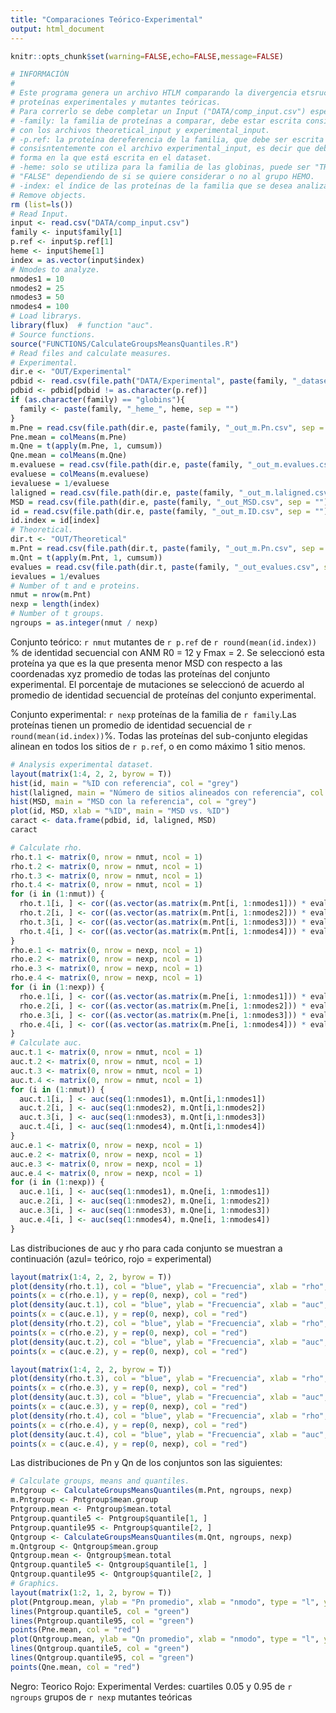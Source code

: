 ```yaml
---
title: "Comparaciones Teórico-Experimental"
output: html_document
---
```

```r
knitr::opts_chunk$set(warning=FALSE,echo=FALSE,message=FALSE)
```

```r
# INFORMACIÓN
#
# Este programa genera un archivo HTLM comparando la divergencia etsructural de
# proteínas experimentales y mutantes teóricas.
# Para correrlo se debe completar un Input ("DATA/comp_input.csv") especificando:
# -family: la familia de proteínas a comparar, debe estar escrita consistentemente 
# con los archivos theoretical_input y experimental_input.
# -p.ref: la proteína dereferencia de la familia, que debe ser escrita 
# consisntentemente con el archivo experimental_input, es decir que debe ser escrita de la 
# forma en la que está escrita en el dataset.
# -heme: solo se utiliza para la familia de las globinas, puede ser "TRUE" o 
# "FALSE" dependiendo de si se quiere considerar o no al grupo HEMO. 
# -index: el índice de las proteínas de la familia que se desea analizar.
# Remove objects.
rm (list=ls())
# Read Input.
input <- read.csv("DATA/comp_input.csv")
family <- input$family[1]
p.ref <- input$p.ref[1]
heme <- input$heme[1]
index = as.vector(input$index)
# Nmodes to analyze.
nmodes1 = 10 
nmodes2 = 25
nmodes3 = 50
nmodes4 = 100
# Load librarys. 
library(flux)  # function "auc".
# Source functions.
source("FUNCTIONS/CalculateGroupsMeansQuantiles.R")
# Read files and calculate measures.
# Experimental.
dir.e <- "OUT/Experimental"
pdbid <- read.csv(file.path("DATA/Experimental", paste(family, "_dataset.csv", sep = "")))$pdbid
pdbid <- pdbid[pdbid != as.character(p.ref)]
if (as.character(family) == "globins"){
  family <- paste(family, "_heme_", heme, sep = "")
}
m.Pne = read.csv(file.path(dir.e, paste(family, "_out_m.Pn.csv", sep = "")))[index, 1:nmodes4]
Pne.mean = colMeans(m.Pne)
m.Qne = t(apply(m.Pne, 1, cumsum))
Qne.mean = colMeans(m.Qne)
m.evaluese = read.csv(file.path(dir.e, paste(family, "_out_m.evalues.csv", sep = "")))[index, 1:nmodes4]
evaluese = colMeans(m.evaluese)
ievaluese = 1/evaluese
laligned = read.csv(file.path(dir.e, paste(family, "_out_m.laligned.csv", sep = "")))$x
MSD = read.csv(file.path(dir.e, paste(family, "_out_MSD.csv", sep = "")))$x
id = read.csv(file.path(dir.e, paste(family, "_out_m.ID.csv", sep = "")))$x
id.index = id[index]
# Theoretical.
dir.t <- "OUT/Theoretical"
m.Pnt = read.csv(file.path(dir.t, paste(family, "_out_m.Pn.csv", sep = "")))[, 1:nmodes4]
m.Qnt = t(apply(m.Pnt, 1, cumsum))
evalues = read.csv(file.path(dir.t, paste(family, "_out_evalues.csv", sep = "")))$x[1:nmodes4]
ievalues = 1/evalues
# Number of t and e proteins.
nmut = nrow(m.Pnt)
nexp = length(index)
# Number of t groups.
ngroups = as.integer(nmut / nexp)
```

Conjunto teórico: `r nmut` mutantes de `r p.ref` de `r round(mean(id.index))` % de identidad secuencial con ANM R0 = 12 y Fmax = 2. Se seleccionó esta proteína ya que es la que presenta menor MSD con respecto a las coordenadas xyz promedio de todas las proteínas del conjunto experimental. El porcentaje de mutaciones se seleccionó de acuerdo al promedio de identidad secuencial de proteínas del conjunto experimental. 

Conjunto experimental: `r nexp` proteínas de la familia de `r family`.Las proteínas tienen un promedio de identidad secuencial de `r round(mean(id.index))`%. Todas las proteínas del sub-conjunto elegidas alinean en todos los sitios de `r p.ref`, o en como máximo 1 sitio menos.
```r
# Analysis experimental dataset.
layout(matrix(1:4, 2, 2, byrow = T))
hist(id, main = "%ID con referencia", col = "grey")
hist(laligned, main = "Número de sitios alineados con referencia", col = "grey")
hist(MSD, main = "MSD con la referencia", col = "grey")
plot(id, MSD, xlab = "%ID", main = "MSD vs. %ID")
caract <- data.frame(pdbid, id, laligned, MSD)
caract
```


```r
# Calculate rho.
rho.t.1 <- matrix(0, nrow = nmut, ncol = 1)
rho.t.2 <- matrix(0, nrow = nmut, ncol = 1)
rho.t.3 <- matrix(0, nrow = nmut, ncol = 1)
rho.t.4 <- matrix(0, nrow = nmut, ncol = 1)
for (i in (1:nmut)) {
  rho.t.1[i, ] <- cor((as.vector(as.matrix(m.Pnt[i, 1:nmodes1])) * evalues[1:nmodes1]), ievalues[1:nmodes1], method = "pearson")	
  rho.t.2[i, ] <- cor((as.vector(as.matrix(m.Pnt[i, 1:nmodes2])) * evalues[1:nmodes2]), ievalues[1:nmodes2], method = "pearson")	
  rho.t.3[i, ] <- cor((as.vector(as.matrix(m.Pnt[i, 1:nmodes3])) * evalues[1:nmodes3]), ievalues[1:nmodes3], method = "pearson")	
  rho.t.4[i, ] <- cor((as.vector(as.matrix(m.Pnt[i, 1:nmodes4])) * evalues[1:nmodes4]), ievalues[1:nmodes4], method = "pearson")	   
}
rho.e.1 <- matrix(0, nrow = nexp, ncol = 1)
rho.e.2 <- matrix(0, nrow = nexp, ncol = 1)
rho.e.3 <- matrix(0, nrow = nexp, ncol = 1) 
rho.e.4 <- matrix(0, nrow = nexp, ncol = 1) 
for (i in (1:nexp)) {
  rho.e.1[i, ] <- cor((as.vector(as.matrix(m.Pne[i, 1:nmodes1])) * evaluese[1:nmodes1]), ievaluese[1:nmodes1], method = "pearson")
  rho.e.2[i, ] <- cor((as.vector(as.matrix(m.Pne[i, 1:nmodes2])) * evaluese[1:nmodes2]), ievaluese[1:nmodes2], method = "pearson")
  rho.e.3[i, ] <- cor((as.vector(as.matrix(m.Pne[i, 1:nmodes3])) * evaluese[1:nmodes3]), ievaluese[1:nmodes3], method = "pearson")
  rho.e.4[i, ] <- cor((as.vector(as.matrix(m.Pne[i, 1:nmodes4])) * evaluese[1:nmodes4]), ievaluese[1:nmodes4], method = "pearson")
}
# Calculate auc.
auc.t.1 <- matrix(0, nrow = nmut, ncol = 1)
auc.t.2 <- matrix(0, nrow = nmut, ncol = 1)
auc.t.3 <- matrix(0, nrow = nmut, ncol = 1)
auc.t.4 <- matrix(0, nrow = nmut, ncol = 1)
for (i in (1:nmut)) {
  auc.t.1[i, ] <- auc(seq(1:nmodes1), m.Qnt[i,1:nmodes1])
  auc.t.2[i, ] <- auc(seq(1:nmodes2), m.Qnt[i,1:nmodes2])
  auc.t.3[i, ] <- auc(seq(1:nmodes3), m.Qnt[i,1:nmodes3])
  auc.t.4[i, ] <- auc(seq(1:nmodes4), m.Qnt[i,1:nmodes4])
}
auc.e.1 <- matrix(0, nrow = nexp, ncol = 1)
auc.e.2 <- matrix(0, nrow = nexp, ncol = 1)
auc.e.3 <- matrix(0, nrow = nexp, ncol = 1)
auc.e.4 <- matrix(0, nrow = nexp, ncol = 1)
for (i in (1:nexp)) {
  auc.e.1[i, ] <- auc(seq(1:nmodes1), m.Qne[i, 1:nmodes1])
  auc.e.2[i, ] <- auc(seq(1:nmodes2), m.Qne[i, 1:nmodes2])
  auc.e.3[i, ] <- auc(seq(1:nmodes3), m.Qne[i, 1:nmodes3])
  auc.e.4[i, ] <- auc(seq(1:nmodes4), m.Qne[i, 1:nmodes4])
}
``` 

Las distribuciones de auc y rho para cada conjunto se muestran a continuación (azul= teórico, rojo = experimental)

```r
layout(matrix(1:4, 2, 2, byrow = T))
plot(density(rho.t.1), col = "blue", ylab = "Frecuencia", xlab = "rho", main = "Histograma rho 10 modos")
points(x = c(rho.e.1), y = rep(0, nexp), col = "red")
plot(density(auc.t.1), col = "blue", ylab = "Frecuencia", xlab = "auc", main = "Histograma auc 10 modos")
points(x = c(auc.e.1), y = rep(0, nexp), col = "red")
plot(density(rho.t.2), col = "blue", ylab = "Frecuencia", xlab = "rho", main = "Histograma rho 25 modos")
points(x = c(rho.e.2), y = rep(0, nexp), col = "red")
plot(density(auc.t.2), col = "blue", ylab = "Frecuencia", xlab = "auc", main = "Histograma auc 25 modos")
points(x = c(auc.e.2), y = rep(0, nexp), col = "red")
```

```r
layout(matrix(1:4, 2, 2, byrow = T))
plot(density(rho.t.3), col = "blue", ylab = "Frecuencia", xlab = "rho", main = "Histograma rho 50 modos")
points(x = c(rho.e.3), y = rep(0, nexp), col = "red")
plot(density(auc.t.3), col = "blue", ylab = "Frecuencia", xlab = "auc", main = "Histograma auc 50 modos")
points(x = c(auc.e.3), y = rep(0, nexp), col = "red")
plot(density(rho.t.4), col = "blue", ylab = "Frecuencia", xlab = "rho", main = "Histograma rho 100 modos")
points(x = c(rho.e.4), y = rep(0, nexp), col = "red")
plot(density(auc.t.4), col = "blue", ylab = "Frecuencia", xlab = "auc", main = "Histograma auc 100 nmodos")
points(x = c(auc.e.4), y = rep(0, nexp), col = "red")
```

Las distribuciones de Pn y Qn de los conjuntos son las siguientes:

```r

# Calculate groups, means and quantiles.
Pntgroup <- CalculateGroupsMeansQuantiles(m.Pnt, ngroups, nexp)
m.Pntgroup <- Pntgroup$mean.group
Pntgroup.mean <- Pntgroup$mean.total
Pntgroup.quantile5 <- Pntgroup$quantile[1, ]
Pntgroup.quantile95 <- Pntgroup$quantile[2, ] 
Qntgroup <- CalculateGroupsMeansQuantiles(m.Qnt, ngroups, nexp)
m.Qntgroup <- Qntgroup$mean.group
Qntgroup.mean <- Qntgroup$mean.total
Qntgroup.quantile5 <- Qntgroup$quantile[1, ]
Qntgroup.quantile95 <- Qntgroup$quantile[2, ]
# Graphics.
layout(matrix(1:2, 1, 2, byrow = T))
plot(Pntgroup.mean, ylab = "Pn promedio", xlab = "nmodo", type = "l", ylim = c(0, 0.07), main = "Pn promedio vs. nmodo")
lines(Pntgroup.quantile5, col = "green")
lines(Pntgroup.quantile95, col = "green")
points(Pne.mean, col = "red")
plot(Qntgroup.mean, ylab = "Qn promedio", xlab = "nmodo", type = "l", ylim = c(0, 0.7), main = "Qn promedio vs. nmodo")
lines(Qntgroup.quantile5, col = "green")
lines(Qntgroup.quantile95, col = "green")
points(Qne.mean, col = "red")
```

Negro: Teorico
Rojo: Experimental
Verdes: cuartiles 0.05 y 0.95 de `r ngroups` grupos de `r nexp` mutantes teóricas



